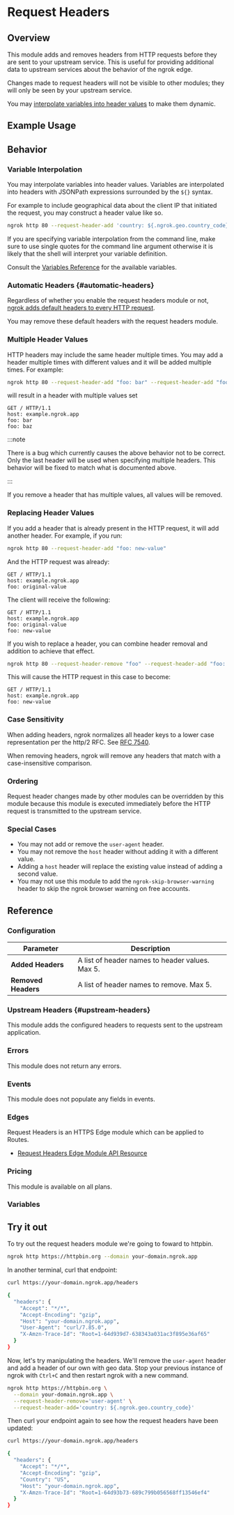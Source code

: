 
# Request Headers

## Overview

This module adds and removes headers from HTTP requests before they are sent to
your upstream service. This is useful for providing additional data to upstream
services about the behavior of the ngrok edge.

Changes made to request headers will not be visible to other modules; they will
only be seen by your upstream service.

You may [interpolate variables into header values](#variable-interpolation) to
make them dynamic.

## Example Usage

<Tabs groupId="connectivity" queryString="cty">
	<TabItem value="agent-cli" label="Agent CLI" default>
		<AgentCliExample />
	</TabItem>
	<TabItem value="agent-config" label="Agent Config">
		<AgentConfigExample />
	</TabItem>
	<TabItem value="ssh" label="SSH">
		<SshExample />
	</TabItem>
	<TabItem value="go-sdk" label="Go">
		<GoSdkExample />
	</TabItem>
	<TabItem value="javascript-sdk" label="Javascript">
		<JavascriptSdkExample />
	</TabItem>
	<TabItem value="python-sdk" label="Python">
		<PythonSdkExample />
	</TabItem>
	<TabItem value="rust-sdk" label="Rust">
		<RustSdkExample />
	</TabItem>
	<TabItem value="k8s" label="Kubernetes Controller">
		<KubernetesExample />
	</TabItem>
</Tabs>

## Behavior

### Variable Interpolation

You may interpolate variables into header values. Variables are interpolated
into headers with JSONPath expressions surrounded by the `${}` syntax.

For example to include geographical data about the client IP that initiated the
request, you may construct a header value like so.

```bash
ngrok http 80 --request-header-add 'country: ${.ngrok.geo.country_code}'
```

If you are specifying variable interpolation from the command line, make sure
to use single quotes for the command line argument otherwise it is likely that
the shell will interpret your variable definition.

Consult the [Variables Reference](#variables) for the available variables.

### Automatic Headers {#automatic-headers}

Regardless of whether you enable the request headers module or not, [ngrok adds
default headers to every HTTP request](/http/#upstream-headers).

You may remove these default headers with the request headers module.

### Multiple Header Values

HTTP headers may include the same header multiple times. You may add a header
multiple times with different values and it will be added multiple times. For
example:

```bash
ngrok http 80 --request-header-add "foo: bar" --request-header-add "foo: baz"
```

will result in a header with multiple values set

```http
GET / HTTP/1.1
host: example.ngrok.app
foo: bar
foo: baz
```

:::note

There is a bug which currently causes the above behavior not to be correct.
Only the last header will be used when specifying multiple headers. This behavior
will be fixed to match what is documented above.

:::

If you remove a header that has multiple values, all values will be removed.

### Replacing Header Values

If you add a header that is already present in the HTTP request, it will add
another header. For example, if you run:

```bash
ngrok http 80 --request-header-add "foo: new-value"
```

And the HTTP request was already:

```http
GET / HTTP/1.1
host: example.ngrok.app
foo: original-value
```

The client will receive the following:

```http
GET / HTTP/1.1
host: example.ngrok.app
foo: original-value
foo: new-value
```

If you wish to replace a header, you can combine header removal and addition to
achieve that effect.

```bash
ngrok http 80 --request-header-remove "foo" --request-header-add "foo: new-value"
```

This will cause the HTTP request in this case to become:

```http
GET / HTTP/1.1
host: example.ngrok.app
foo: new-value
```

### Case Sensitivity

When adding headers, ngrok normalizes all header keys to a lower case
representation per the http/2 RFC. See [RFC
7540](https://datatracker.ietf.org/doc/html/rfc7540#section-8.1.2).

When removing headers, ngrok will remove any headers that match with a
case-insensitive comparison.

### Ordering

Request header changes made by other modules can be overridden by this module
because this module is executed immediately before the HTTP request is
transmitted to the upstream service.

### Special Cases

- You may not add or remove the `user-agent` header.
- You may not remove the `host` header without adding it with a different value.
- Adding a `host` header will replace the existing value instead of adding a second value.
- You may not use this module to add the `ngrok-skip-browser-warning` header to skip the ngrok browser warning on free accounts.

## Reference

### Configuration

| Parameter           | Description                                     |
| ------------------- | ----------------------------------------------- |
| **Added Headers**   | A list of header names to header values. Max 5. |
| **Removed Headers** | A list of header names to remove. Max 5.        |

### Upstream Headers {#upstream-headers}

This module adds the configured headers to requests sent to the upstream
application.

### Errors

This module does not return any errors.

### Events

This module does not populate any fields in events.

### Edges

Request Headers is an HTTPS Edge module which can be applied to Routes.

- [Request Headers Edge Module API
  Resource](/api/resources/edge-route-request-headers-module/)

### Pricing

This module is available on all plans.

### Variables

<HttpHeaderTemplates />

## Try it out

To try out the request headers module we're going to foward to httpbin.

```bash
ngrok http https://httpbin.org --domain your-domain.ngrok.app
```

In another terminal, curl that endpoint:

```bash
curl https://your-domain.ngrok.app/headers

{
  "headers": {
    "Accept": "*/*",
    "Accept-Encoding": "gzip",
    "Host": "your-domain.ngrok.app",
    "User-Agent": "curl/7.85.0",
    "X-Amzn-Trace-Id": "Root=1-64d939d7-638343a031ac3f895e36af65"
  }
}
```

Now, let's try manipulating the headers. We'll remove the `user-agent` header
and add a header of our own with geo data. Stop your previous instance of ngrok
with `Ctrl+C` and then restart ngrok with a new command.

```bash
ngrok http https://httpbin.org \
  --domain your-domain.ngrok.app \
  --request-header-remove='user-agent' \
  --request-header-add='country: ${.ngrok.geo.country_code}'
```

Then curl your endpoint again to see how the request headers have been updated:

```bash
curl https://your-domain.ngrok.app/headers

{
  "headers": {
    "Accept": "*/*",
    "Accept-Encoding": "gzip",
    "Country": "US",
    "Host": "your-domain.ngrok.app",
    "X-Amzn-Trace-Id": "Root=1-64d93b73-689c799b056568ff13546ef4"
  }
}
```
